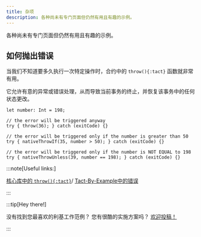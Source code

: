 ```yaml
---
title: 杂项
description: 各种尚未有专门页面但仍然有用且有趣的示例。
---
```


各种尚未有专门页面但仍然有用且有趣的示例。

## 如何抛出错误

当我们不知道要多久执行一次特定操作时，合约中的 `throw(){:tact}` 函数就非常有用。

它允许有意的异常或错误处理，从而导致当前事务的终止，并恢复该事务中的任何状态更改。

```tact
let number: Int = 198;

// the error will be triggered anyway
try { throw(36); } catch (exitCode) {}

// the error will be triggered only if the number is greater than 50
try { nativeThrowIf(35, number > 50); } catch (exitCode) {}

// the error will be triggered only if the number is NOT EQUAL to 198
try { nativeThrowUnless(39, number == 198); } catch (exitCode) {}
```

:::note[Useful links:]

  [核心库中的 `throw(){:tact}`](/zh-cn/ref/core-debug#throw)/
  [Tact-By-Example中的错误](https://tact-by-example.org/03-errors)

:::

:::tip[Hey there!]

  没有找到您最喜欢的利基工作范例？ 您有很酷的实施方案吗？ [欢迎投稿！](https://github.com/tact-lang/tact/issues)

:::
